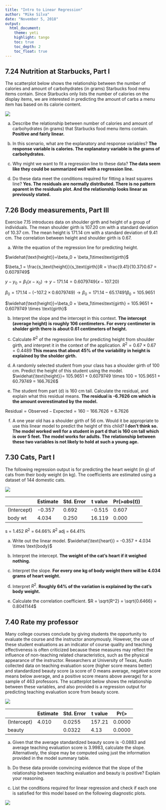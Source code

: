 ```yaml
---
title: "Intro to Linear Regression"
author: "Mike Silva"
date: "November 5, 2018"
output:
  html_document:
    theme: yeti
    highlight: tango
    toc: true
    toc_depth: 2
    toc_float: true
---
```


## 7.24 Nutrition at Starbucks, Part I

The scatterplot below shows the relationship between the number of calories and amount of carbohydrates (in grams) Starbucks food menu items contain.  Since Starbucks only lists the number of calories on the display items, we are interested in predicting the amount of carbs a menu item has based on its calorie content.

![ ](https://github.com/mikeasilva/CUNY-SPS/raw/master/DATA606/Figures/7_24.png)

(a) Describe the relationship between number of calories and amount of carbohydrates (in grams) that Starbucks food menu items contain. **Positive and fairly linear.**

(b) In this scenario, what are the explanatory and response variables? **The response variable is calories.  The explanatory variable is the grams of carbohydrates.**

(c) Why might we want to fit a regression line to these data? **The data seem like they could be summarized well with a regression line.**

(d) Do these data meet the conditions required for fitting a least squares line? **Yes.  The residuals are normally distributed.  There is no pattern aparent in the residuals plot.  And the relationship looks linear as previously stated.**

## 7.26 Body measurements, Part III

Exercise 7.15 introduces data on shoulder girth and height of a group of individuals. The mean shoulder girth is 107.20 cm with a standard deviation of 10.37 cm. The mean height is 171.14 cm with a standard deviation of 9.41 cm. The correlation between height and shoulder girth is 0.67.

(a) Write the equation of the regression line for predicting height.

$\widehat{\text{height}}=\beta_0 + \beta_1\times\text{girth}$

$\beta_1 = \frac{s_\text{height}}{s_\text{girth}}R = \frac{9.41}{10.37}0.67 = 0.6079749$

$y - y_0 = \beta_1(x-x_0) \rightarrow y - 171.14 = 0.6079749 (x-107.20)$

$\beta_0 = 171.14 - (-107.2 \times 0.6079749) \rightarrow \beta_0 = 171.14 - 65.17491 \beta_0 = 105.9651$

$\widehat{\text{height}}=\beta_0 + \beta_1\times\text{girth} = 105.9651 + 0.6079749 \times \text{girth}$

(b) Interpret the slope and the intercept in this context. **The intercept (average height) is roughly 106 centimeters.  For every centimeter in sholder girth there is about 0.61 centimeters of height.**

(c) Calculate $R^2$ of the regression line for predicting height from shoulder girth, and interpret it in the context of the application.  $R^2 = 0.67 \times0.67 = 0.4489$
**This means that about 45% of the variability in height is explained by the sholder girth.**

(d) A randomly selected student from your class has a shoulder girth of 100 cm.  Predict the height of this student using the model. $\widehat{\text{height}}= 105.9651 + 0.6079749 \times 100 = 105.9651 + 60.79749 = 166.7626$

(e) The student from part (d) is 160 cm tall. Calculate the residual, and explain what this residual means. **The residual is -6.7626 cm which is the amount overestimated by the model.**

$\text{Residual} = \text{Observed} - \text{Expected} = 160 - 166.7626 = 6.7626$

(f) A one year old has a shoulder girth of 56 cm. Would it be appropriate to use this linear model to predict the height of this child? **I don't think so.  The model worked well for a student in part d that is 160 cm tall which is over 5 feet.  The model works for adults.  The relationship between these two variables is not likely to hold at such a young age.**

## 7.30 Cats, Part I

The following regression output is for predicting the heart weight (in g) of cats from their body weight (in kg). The coefficients are estimated using a dataset of 144 domestic cats.

![ ](https://github.com/mikeasilva/CUNY-SPS/raw/master/DATA606/Figures/7_30.png)

|             | Estimate | Std. Error | t value | Pr(>$abs(t)$) |
|-------------|----------|------------|---------|---------------|
| (Intercept) | -0.357   | 0.692      | -0.515  | 0.607         |
| body wt     | 4.034    | 0.250      | 16.119  | 0.000         |

s = 1.452 $R^2$ = 64.66% $R^2$ adj = 64.41%

(a) Write out the linear model. $\widehat{\text{heart}} = -0.357 + 4.034 \times \text{body}$

(b) Interpret the intercept. **The weight of the cat's heart if it weighed nothing.**

(c) Interpret the slope. **For every one kg of body weight there will be 4.034 grams of heart weight.** 

(d) Interpret $R^2$. **Roughly 64% of the variation is explained by the cat's body weight.**

(e) Calculate the correlation coefficient. $R = \sqrt{R^2} = \sqrt{0.6466} = 0.8041144$

## 7.40 Rate my professor

Many college courses conclude by giving students the opportunity to evaluate the course and the instructor anonymously. However, the use of these student evaluations as an indicator of course quality and teaching effectiveness is often criticized because these measures may reflect the influence of non-teaching related characteristics, such as the physical appearance of the instructor. Researchers at University of Texas, Austin collected data on teaching evaluation score (higher score means better) and standardized beauty score (a score of 0 means average, negative score means below average, and a positive score means above average) for a sample of 463 professors. The scatterplot below shows the relationship between these variables, and also provided is a regression output for predicting teaching evaluation score from beauty score.

![ ](https://github.com/mikeasilva/CUNY-SPS/raw/master/DATA606/Figures/7_40a.png)

|             | Estimate | Std. Error | t value | Pr(>|t|) |
|-------------|----------|------------|---------|----------|
| (Intercept) | 4.010    | 0.0255     | 157.21  | 0.0000   |
| beauty      |          | 0.0322     | 4.13    | 0.0000   |

(a) Given that the average standardized beauty score is -0.0883 and average teaching evaluation score is 3.9983, calculate the slope. Alternatively, the slope may be computed using just the information provided in the model summary table.

(b) Do these data provide convincing evidence that the slope of the relationship between teaching evaluation and beauty is positive? Explain your reasoning.

(c) List the conditions required for linear regression and check if each one is satisfied for this model based on the following diagnostic plots.

![ ](https://github.com/mikeasilva/CUNY-SPS/raw/master/DATA606/Figures/7_40b.png)